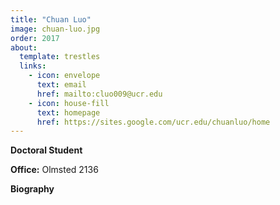 ```yaml
---
title: "Chuan Luo"
image: chuan-luo.jpg
order: 2017
about:
  template: trestles
  links:
    - icon: envelope
      text: email
      href: mailto:cluo009@ucr.edu
    - icon: house-fill
      text: homepage
      href: https://sites.google.com/ucr.edu/chuanluo/home
---
```


[**Doctoral Student**]{.text-primary}

**Office:** Olmsted 2136 <br/>

**Biography**

